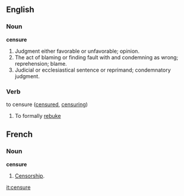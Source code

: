 ==English==

===Noun===

'''censure'''

#Judgment either favorable or unfavorable; opinion.
#The act of blaming or finding fault with and condemning as wrong; reprehension; blame.
#Judicial or ecclesiastical sentence or reprimand; condemnatory judgment.

=== Verb ===
;to censure  ([[censured]], [[censuring]])
#To formally [[rebuke]]

==French==

===Noun===
'''censure'''

#[[Censorship]].

[[it:censure]]